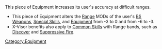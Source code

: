 {{section-equipment}}


{{n4only}}
{{n4list}}
This piece of Equipment increases its user's accuracy at difficult ranges.

{{skillbox |black| X-VISOR | AUTOMATIC EQUIPMENT }}
{{skill-label | Obligatory }}
{{effects}}
* This piece of Equipment alters the [[Range]] MODs of the user's [[BS Weapon]]s, [[Special Skill]]s, and [[Equipment]] from -3 to 0 and from -6 to -3.
* X-Visor benefits also apply to [[Common Skill]]s with Range bands, such as [[Discover]] and [[Suppressive Fire State | Suppressive Fire]].



{{n4end}}



[[Category:Equipment]]